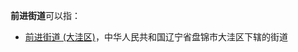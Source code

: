 '''前进街道'''可以指：
{{PRC admin/disambig|21/01/04/018/000|21/13/02/003/000|22/01/04/001/000|22/07/02/006/000|23/07/02/006/000|23/10/03/002/000|33/01/09/011/000|41/12/02/002/000|41/14/02/001/000|41/15/03/002/000|42/01/03/011/000|44/01/06/020/000}}
*[[前进街道_(大洼区)|前进街道 (大洼区)]]，中华人民共和国辽宁省盘锦市大洼区下辖的街道
{{disambig|cat=四字乡级行政区划消歧义}}